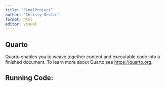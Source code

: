 ```yaml
---
title: "FinalProject"
author: "Christy Destin"
format: html
editor: visual
---
```


## Quarto

Quarto enables you to weave together content and executable code into a finished document. To learn more about Quarto see <https://quarto.org>.

## Running Code:

```r

```
